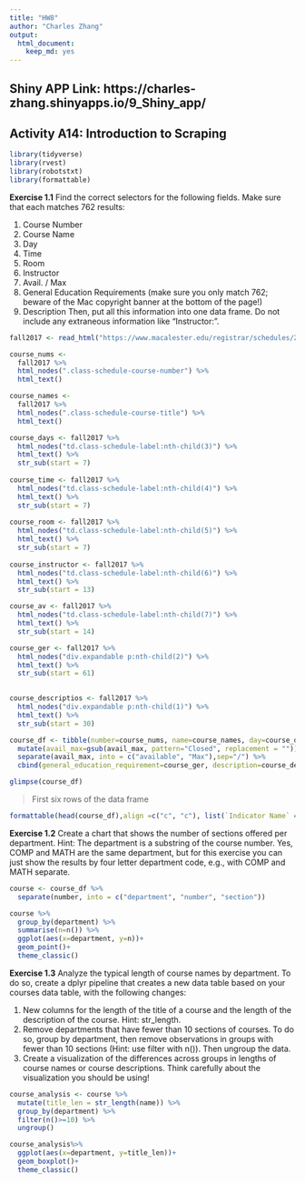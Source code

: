```yaml
---
title: "HW8"
author: "Charles Zhang"
output: 
  html_document:
    keep_md: yes
---
```


## Shiny APP Link: https://charles-zhang.shinyapps.io/9_Shiny_app/

## Activity A14: Introduction to Scraping

```r
library(tidyverse)
library(rvest) 
library(robotstxt) 
library(formattable)
```

**Exercise 1.1** Find the correct selectors for the following fields. Make sure that each matches 762 results:

1. Course Number
2. Course Name
3. Day
4. Time
5. Room
6. Instructor
7. Avail. / Max
8. General Education Requirements (make sure you only match 762; beware of the Mac copyright banner at the bottom of the page!)
9. Description
Then, put all this information into one data frame. Do not include any extraneous information like “Instructor:”.

```r
fall2017 <- read_html("https://www.macalester.edu/registrar/schedules/2017fall/class-schedule/#crs10008")

course_nums <- 
  fall2017 %>%
  html_nodes(".class-schedule-course-number") %>%
  html_text()

course_names <- 
  fall2017 %>%
  html_nodes(".class-schedule-course-title") %>%
  html_text()

course_days <- fall2017 %>%
  html_nodes("td.class-schedule-label:nth-child(3)") %>% 
  html_text() %>% 
  str_sub(start = 7)
  
course_time <- fall2017 %>% 
  html_nodes("td.class-schedule-label:nth-child(4)") %>%
  html_text() %>% 
  str_sub(start = 7)
  
course_room <- fall2017 %>% 
  html_nodes("td.class-schedule-label:nth-child(5)") %>%
  html_text() %>% 
  str_sub(start = 7)
  
course_instructor <- fall2017 %>% 
  html_nodes("td.class-schedule-label:nth-child(6)") %>%
  html_text() %>% 
  str_sub(start = 13)

course_av <- fall2017 %>% 
  html_nodes("td.class-schedule-label:nth-child(7)") %>%
  html_text() %>% 
  str_sub(start = 14) 

course_ger <- fall2017 %>% 
  html_nodes("div.expandable p:nth-child(2)") %>%
  html_text() %>% 
  str_sub(start = 61)

  
course_descriptios <- fall2017 %>% 
  html_nodes("div.expandable p:nth-child(1)") %>%
  html_text() %>% 
  str_sub(start = 30)
```
```r
course_df <- tibble(number=course_nums, name=course_names, day=course_days, time=course_time, room=course_room, instructor=course_instructor, avail_max=course_av) %>% 
  mutate(avail_max=gsub(avail_max, pattern="Closed", replacement = "")) %>% 
  separate(avail_max, into = c("available", "Max"),sep="/") %>% 
  cbind(general_education_requirement=course_ger, description=course_descriptios)

glimpse(course_df)
```

> First six rows of the data frame

```r
formattable(head(course_df),align =c("c", "c"), list(`Indicator Name` = formatter("span", style =~style(color = "black",font.weight = "bold"))))
```

**Exercise 1.2** Create a chart that shows the number of sections offered per department. Hint: The department is a substring of the course number. Yes, COMP and MATH are the same department, but for this exercise you can just show the results by four letter department code, e.g., with COMP and MATH separate.

```r
course <- course_df %>%  
  separate(number, into = c("department", "number", "section")) 

course %>% 
  group_by(department) %>% 
  summarise(n=n()) %>% 
  ggplot(aes(x=department, y=n))+
  geom_point()+
  theme_classic()
```


**Exercise 1.3** Analyze the typical length of course names by department. To do so, create a dplyr pipeline that creates a new data table based on your courses data table, with the following changes:

1. New columns for the length of the title of a course and the length of the description of the course. Hint: str_length.
2. Remove departments that have fewer than 10 sections of courses. To do so, group by department, then remove observations in groups with fewer than 10 sections (Hint: use filter with n()). Then ungroup the data.
3. Create a visualization of the differences across groups in lengths of course names or course descriptions. Think carefully about the visualization you should be using!

```r
course_analysis <- course %>% 
  mutate(title_len = str_length(name)) %>% 
  group_by(department) %>% 
  filter(n()>=10) %>% 
  ungroup() 

course_analysis%>% 
  ggplot(aes(x=department, y=title_len))+
  geom_boxplot()+
  theme_classic()
```






